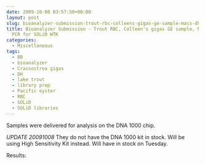 ```yaml
---
date: 2009-10-08 03:57:50+00:00
layout: post
slug: bioanalyzer-submission-trout-rbc-colleens-gigas-ge-sample-macs-dhbb-pcr-for-solid-wtk
title: Bioanalyzer Submission - Trout RBC, Colleen's gigas GE sample, Mac's DH/BB
  PCR for SOLiD WTK
categories:
  - Miscellaneous
tags:
  - BB
  - bioanalyzer
  - Crassostrea gigas
  - DH
  - lake trout
  - library prep
  - Pacific oyster
  - RBC
  - SOLiD
  - SOLiD libraries
---
```


Samples were delivered for analysis on the DNA 1000 chip.

_UPDATE 20091008_ They do not have the DNA 1000 kit in stock. Will be using High Sensitivity Kit instead. Will have in stock on Tuesday.

Results:

